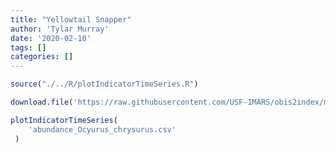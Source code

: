 ```yaml
---
title: "Yellowtail Snapper"
author: 'Tylar Murray'
date: '2020-02-10'
tags: []
categories: []
---
```


```r
source("./../R/plotIndicatorTimeSeries.R")
```

```r
download.file('https://raw.githubusercontent.com/USF-IMARS/obis2index/master/indicies/abundance_Ocyurus_chrysurus.csv', 'abundance_Ocyurus_chrysurus.csv')
```

```r
plotIndicatorTimeSeries(
    'abundance_Ocyurus_chrysurus.csv'
 )
```
